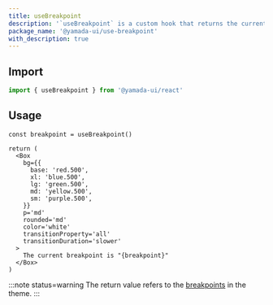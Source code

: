```yaml
---
title: useBreakpoint
description: '`useBreakpoint` is a custom hook that returns the current breakpoint. This hook monitors changes in the window size and returns the appropriate value.'
package_name: '@yamada-ui/use-breakpoint'
with_description: true
---
```


## Import

```ts
import { useBreakpoint } from '@yamada-ui/react'
```

## Usage

```tsx functional=true
const breakpoint = useBreakpoint()

return (
  <Box
    bg={{
      base: 'red.500',
      xl: 'blue.500',
      lg: 'green.500',
      md: 'yellow.500',
      sm: 'purple.500',
    }}
    p='md'
    rounded='md'
    color='white'
    transitionProperty='all'
    transitionDuration='slower'
  >
    The current breakpoint is "{breakpoint}"
  </Box>
)
```

:::note status=warning
The return value refers to the [breakpoints](/docs/styled-system/theming/default-theme#breakpoint) in the theme.
:::
